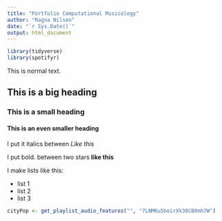 ```yaml
---
title: "Portfolio Computational Musicology"
author: "Ragna Nilsen"
date: "`r Sys.Date()`"
output: html_document
---
```


```r
library(tidyverse)
library(spotifyr)
```

This is normal text. 

## This is a big heading 

### This is a small heading 

#### This is an even smaller heading

I put it italics between *Like this* 

I put bold. between two stars **like this** 

I make lists like this: 

  - list 1 
  - list 2
  - list 3
  
```r
cityPop <- get_playlist_audio_features("", "7LNMKu5boirXk30CB0mh7W")
```

